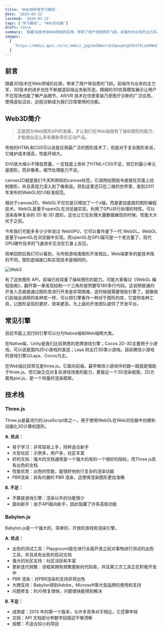 ```yaml
---
title: 'Web3D开发学习路线'
date: '2024-03-22'
lastmod: '2024-03-22'
tags: ['学习路线', 'Web3D动画']
draft: false
summary: '随着3D技术在Web领域的应用，带来了用户体验质的飞跃。前端作为业务的主力军，3D技术的进步也在不断塑造前端业务新形态。'
images:
  [
    'https://mmbiz.qpic.cn/sz_mmbiz_jpg/GxbBAxrsEibpwymCgh932f5LaS9NmZfFWbvAym26VGZ77HErpa54DVs8kjckrauHW8R5yFqNC0gtFvwxf1suNCA/640?wx_fmt=jpeg&amp;from=appmsg',
  ]
---
```


<TOCInline toc={props.toc} exclude="Introduction" />

## 前言

随着3D技术在Web领域的应用，带来了用户体验质的飞跃。前端作为业务的主力军，3D技术的进步也在不断塑造前端业务新形态。精细的3D仿真模型展示让用户不在现场也能了解产品细节，AR/VR 技术在住房家装乃至医疗诊断的广泛应用，使得虚拟试衣、远程诊断成为我们日常使用的功能。

## Web3D简介

> 正是因为Web图形API的发展，才让我们在Web端就有了操纵图形的能力，才能做出这么多有趣新奇的互动产品。

传统的HTML和CSS可以说是应用最广泛的图形技术了，但是对于复杂图形来说，它维护成本很高，性能开销大。

SVG放大缩小不降低质量，一定程度上弥补了HTML+CSS不足，但它的最小单元是图形，而非像素，细节处理能力不足。

canvas2D就是我们今天所熟知的canvas标签，它调用绘图指令直接在页面上绘制图形，并且表现力深入到了像素级。但到这里还只在二维的世界里，直到2011年发布的WebGL的1.0标准规范。

相对于canvas2D，WebGL不仅仅是只增加了一个z轴，而是更加底层的图形编程技术。WebGL是基于openGL在浏览器实现，利用了GPU并行处理的特性，可以渲染各种复杂的 2D 和 3D 图形。这也让它在处理大量数据展现的时候，性能大大优于之前。

今年我们可能多多少少听说过 WebGPU，它可以看作是下一代 WebGL。WebGL是基于openGL在浏览器中实现。而openGL在GPU届可是一个老古董了，现代GPU硬件技术的飞速进步无法在它身上反应。

简单回顾后我们可以看到，与传统游戏类图形开发相比，Web端更多的是技术栈的不同，图形底端接口和实现技术是相同的。

![Web3](/static/images/img01.jpg)

有了这些图形 API，前端已经具备了操纵图形的能力。可能大家看过《WebGL 编程指南》，翻开第一章发现绘制一个三角形居然要写180多行代码。这说明普通的开发人员直接通过图形库进行开发是非常困难，这时候就需要借助引擎了。就像我们前端会调用的各种库一样，可以把引擎看作一种对于图形的库，它提供各种工具，让图形呈现的更好、效率更高，为上层的开发团队提供了开发平台。

## 常见引擎

目前市面上流行的引擎可以分为Native端和Web端两大类。

在Native端，Unity是我们比较熟悉的老牌游戏引擎；Cocos 2D-3D主要用于小游戏，可以说是国内2D小游戏的首选；Laya 则主打3D类小游戏。目前微信小游戏的游戏引擎以Laya、Cocos为主。

在Web端比较常见是three.js。它面向前端，最早微信小游戏中的跳一跳就是借助于three.js。但它缺乏应对复杂游戏场景的能力，更接近一个3D渲染框架。2D方面有pixi.js，是一个轻量的渲染框架。

## 技术栈

### Three.js

Three.js是最流行的JavaScript库之一，用于使用WebGL在Web浏览器中创建和动画化3D计算机图形。

**A. 优点：**

- 易于学习：非常容易上手，同样适合新手
- 大型社区：示例多，用户多，社区丰富
- 好的文档：强大的文档通常是一个强大的库的一个很好的指标，而Three.js具有出色的文档
- 性能优势：出色的性能，能很好地执行复杂的渲染功能
- PBR渲染：具有内置的 PBR 渲染，这使得渲染图形更加准确

**B. 不足：**

- 不算是游戏引擎：渲染以外的功能很少
- 面向新手：由于API面向新手，因此隐藏了许多高级功能

### Babylon.js

Babylon.js是一个强大的、简单的、开放的游戏和渲染引擎。

**A. 优点：**

- 出色的测试工具：Playground是在进行全面开发之前对事物进行测试的出色工具，并且具有出色的启动文档
- 强大的社区支持：社区活跃和丰富
- 更新迭代频繁：该框架拥有频繁更新的代码库，并且第三方工具正在积极开发中
- PBR 渲染：对PBR渲染的支持非常出色
- 大牌支持：Babylon得到Adobe，Microsoft等大型品牌的使用和支持
- 问题修复：BUG修复很快，问题很快能得到解决

**B. 不足：**

- 成熟度：2013 年的第一个版本，与许多竞争对手相比，它还算年轻
- 文档：API 文档部分参数字段描述不够清晰
- 规模：不适合较小的项目
